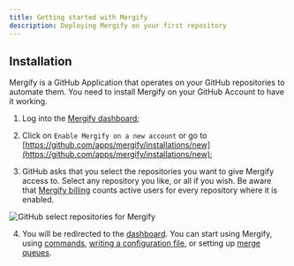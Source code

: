 ```yaml
---
title: Getting started with Mergify
description: Deploying Mergify on your first repository
---
```



## Installation

Mergify is a GitHub Application that operates on your GitHub
repositories to automate them. You need to install Mergify on your
GitHub Account to have it working.

1. Log into the [Mergify dashboard](https://dashboard.mergify.com/);

2. Click on `Enable Mergify on a new account` or go to
   [https://github.com/apps/mergify/installations/new](https://github.com/apps/mergify/installations/new);

3. GitHub asks that you select the repositories you want to give Mergify access
   to. Select any repository you like, or all if you wish. Be aware that
   [Mergify billing](/billing) counts active users for every repository where
   it is enabled.

<Image src={githubAppInstallRepos} alt="GitHub select repositories for Mergify" />

4. You will be redirected to the [dashboard](https://dashboard.mergify.com/).
   You can start using Mergify, using [commands](/commands), [writing a
   configuration file](/workflow/writing-your-first-rule), or setting up [merge
   queues](/merge-queue).
